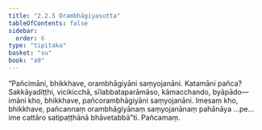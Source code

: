 ```yaml
---
title: "2.2.5 Orambhāgiyasutta"
tableOfContents: false
sidebar:
  order: 6
type: "tipitaka"
basket: "su"
book: "a9"
---
```



<DynamicBreadcrumb />

<Division number="67" book="a9" bookNo="17" page="251">

<Paragraph number="448" book="a9">
“Pañcimāni, bhikkhave, orambhāgiyāni saṃyojanāni. Katamāni pañca? Sakkāyadiṭṭhi, vicikicchā, sīlabbataparāmāso, kāmacchando, byāpādo—  imāni kho, bhikkhave, pañcorambhāgiyāni saṃyojanāni.
</Paragraph>

<Paragraph number="449" book="a9">
Imesaṃ kho, bhikkhave, pañcannaṃ orambhāgiyānaṃ saṃyojanānaṃ pahānāya …pe…  ime cattāro satipaṭṭhānā bhāvetabbā”ti.

</Paragraph>
</Division>

<Paragraph number="450" type="center" book="a9">
Pañcamaṃ.
</Paragraph>